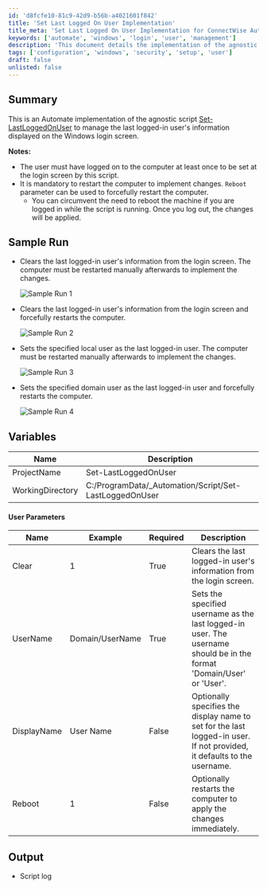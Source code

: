 ```yaml
---
id: 'd8fcfe10-81c9-42d9-b56b-a4021601f842'
title: 'Set Last Logged On User Implementation'
title_meta: 'Set Last Logged On User Implementation for ConnectWise Automate'
keywords: ['automate', 'windows', 'login', 'user', 'management']
description: 'This document details the implementation of the agnostic script Set-LastLoggedOnUser for ConnectWise Automate, which manages the last logged-in user information displayed on the Windows login screen. It covers usage notes, sample runs, variables, user parameters, and output expectations.'
tags: ['configuration', 'windows', 'security', 'setup', 'user']
draft: false
unlisted: false
---
```

## Summary

This is an Automate implementation of the agnostic script [Set-LastLoggedOnUser](https://proval.itglue.com/DOC-5078775-16017466) to manage the last logged-in user's information displayed on the Windows login screen.

**Notes:**
- The user must have logged on to the computer at least once to be set at the login screen by this script.
- It is mandatory to restart the computer to implement changes. `Reboot` parameter can be used to forcefully restart the computer.
  - You can circumvent the need to reboot the machine if you are logged in while the script is running. Once you log out, the changes will be applied.

## Sample Run

- Clears the last logged-in user's information from the login screen. The computer must be restarted manually afterwards to implement the changes.
  
  ![Sample Run 1](../../../static/img/Set-Last-Logged-In-User/image_1.png)

- Clears the last logged-in user's information from the login screen and forcefully restarts the computer.
  
  ![Sample Run 2](../../../static/img/Set-Last-Logged-In-User/image_2.png)

- Sets the specified local user as the last logged-in user. The computer must be restarted manually afterwards to implement the changes.
  
  ![Sample Run 3](../../../static/img/Set-Last-Logged-In-User/image_3.png)

- Sets the specified domain user as the last logged-in user and forcefully restarts the computer.
  
  ![Sample Run 4](../../../static/img/Set-Last-Logged-In-User/image_4.png)

## Variables

| Name             | Description                                         |
|------------------|-----------------------------------------------------|
| ProjectName      | Set-LastLoggedOnUser                               |
| WorkingDirectory  | C:/ProgramData/_Automation/Script/Set-LastLoggedOnUser |

#### User Parameters

| Name         | Example              | Required | Description                                                                                     |
|--------------|----------------------|----------|-------------------------------------------------------------------------------------------------|
| Clear        | 1                    | True     | Clears the last logged-in user's information from the login screen.                           |
| UserName     | Domain/UserName      | True     | Sets the specified username as the last logged-in user. The username should be in the format 'Domain/User' or 'User'. |
| DisplayName  | User Name            | False    | Optionally specifies the display name to set for the last logged-in user. If not provided, it defaults to the username. |
| Reboot       | 1                    | False    | Optionally restarts the computer to apply the changes immediately.                             |

## Output

- Script log











